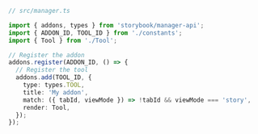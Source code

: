 ```ts
// src/manager.ts

import { addons, types } from 'storybook/manager-api';
import { ADDON_ID, TOOL_ID } from './constants';
import { Tool } from './Tool';

// Register the addon
addons.register(ADDON_ID, () => {
  // Register the tool
  addons.add(TOOL_ID, {
    type: types.TOOL,
    title: 'My addon',
    match: ({ tabId, viewMode }) => !tabId && viewMode === 'story',
    render: Tool,
  });
});
```
